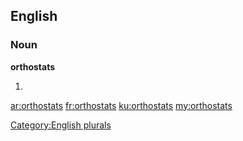 ==English==

===Noun===
'''orthostats'''

# {{plural of|orthostat}}

[[Category:English plurals]]

[[ar:orthostats]]
[[fr:orthostats]]
[[ku:orthostats]]
[[my:orthostats]]